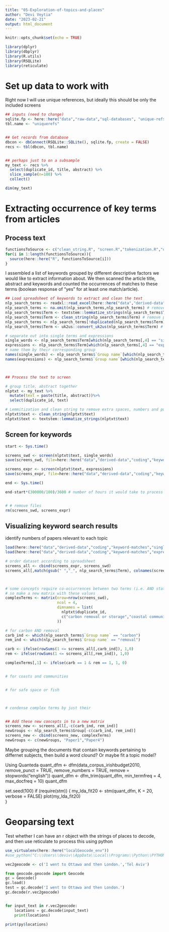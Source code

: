 ```yaml
---
title: "05-Exploration-of-topics-and-places"
author: "Devi Veytia"
date: "2023-02-21"
output: html_document
---
```


```r
knitr::opts_chunk$set(echo = TRUE)
```



```r
library(dplyr)
library(dbplyr)
library(R.utils)
library(RSQLite)
library(reticulate)

```


# Set up data to work with

Right now I will use unique references, but ideally this should be only the included screens
```r
## inputs (need to change)
sqlite.fp <- here::here("data","raw-data","sql-databases", "unique-refs_v2.sqlite")
tbl.name <- "uniquerefs"


## Get records from database
dbcon <- dbConnect(RSQLite::SQLite(), sqlite.fp, create = FALSE)
recs <- tbl(dbcon, tbl.name)


## perhaps just to on a subsample
my_text <- recs %>%
  select(duplicate_id, title, abstract) %>%
  slice_sample(n=100) %>%
  collect()

dim(my_text)
```


# Extracting occurrence of key terms from articles

## Process text

```r
functionsToSource <- c("clean_string.R", "screen.R","tokenization.R","utils.R")
for(i in 1:length(functionsToSource)){
  source(here::here("R", functionsToSource[i]))
}

```

I assembled a list of keywords grouped by different descriptive factors we would like to extract information about. We then scanned the article title, abstract and keywords and counted the occurrences of matches to these terms (boolean response of "yes" for at least one match/article).

```r

## Load spreadsheet of keywords to extract and clean the text
nlp_search_terms <- readxl::read_excel(here::here("data","derived-data","coding","keyword-search-tokens.xlsx"))
nlp_search_terms <- na.omit(nlp_search_terms,nlp_search_terms) # remove empty spaces
nlp_search_terms$Term <- textstem::lemmatize_strings(nlp_search_terms$Term) # lemmitize
nlp_search_terms$Term <- clean_string(nlp_search_terms$Term) # remove punctuation and extra spaces
nlp_search_terms <- nlp_search_terms[!duplicated(nlp_search_terms$Term),] # remove any resulting duplicates
nlp_search_terms$Term <- uk2us::convert_uk2us(nlp_search_terms$Term) # transform everything to American spelling

# separate out into single terms and expressions
single_words <- nlp_search_terms$Term[which(nlp_search_terms[,4] == "single")]
expressions <- nlp_search_terms$Term[which(nlp_search_terms[,4] == "expression")]
# name them by their corresponding group
names(single_words) <- nlp_search_terms$`Group name`[which(nlp_search_terms[,4] == "single")]
names(expressions) <- nlp_search_terms$`Group name`[which(nlp_search_terms[,4] == "expression")]



## Process the text to screen

# group title, abstract together
nlptxt <- my_text %>%
  mutate(text = paste(title, abstract))%>%
  select(duplicate_id, text)

# Lemmitization and clean string to remove extra spaces, numbers and punctuation
nlptxt$text <- clean_string(nlptxt$text)
nlptxt$text <- textstem::lemmatize_strings(nlptxt$text)

```


## Screen for keywords

```r
start <- Sys.time()

screens_swd <- screen(nlptxt$text, single_words)
save(screens_swd, file=here::here("data","derived-data","coding","keyword-matches","single-word-matches.RData"))

screens_expr <- screen(nlptxt$text, expressions)
save(screens_expr, file=here::here("data","derived-data","coding","keyword-matches","expression-matches.RData"))

end <- Sys.time()

end-start*(300000/100)/3600 # number of hours it would take to process all records, about 2.5 hours


# # remove files
rm(screens_swd, screens_expr)

```


## Visualizing keyword search results

identify numbers of papers relevant to each topic

```r

load(here::here("data","derived-data","coding","keyword-matches","single-word-matches.RData"))
load(here::here("data","derived-data","coding","keyword-matches","expression-matches.RData"))

# order dataset according to spreadsheet
screens_all <- cbind(screens_expr, screens_swd)
screens_all[,match(gsub(" ","_", nlp_search_terms$Term), colnames(screens_all))] 



# some concepts require co-occurrences between two terms (i.e. AND statements)
# so make a new matrix with these values
complexTerms <- matrix(nrow=nrow(screens_swd),
                       ncol = 4,
                       dimnames = list(
                         nlptxt$duplicate_id,
                         c("carbon removal or storage","coastal communities and safe space or fish")
                       ))

# for carbon AND removal
carb_ind <- which(nlp_search_terms$`Group name` == "carbon")
rem_ind <- which(nlp_search_terms$`Group name` == "removal")

carb <- ifelse(rowSums(1 <= screens_all[,carb_ind]), 1,0)
rem <- ifelse(rowSums(1 <= screens_all[,rem_ind]), 1,0) 

complexTerms[,1] <- ifelse(carb == 1 & rem == 1, 1, 0)


# for coasts and communities


# for safe space or fish



# condense complex terms by just their 


## Add these new concepts in to a new matrix
screens_new <- screens_all[,-c(carb_ind, rem_ind)]
newGroups <- nlp_search_terms$Group[-c(carb_ind, rem_ind)]
screens_new <- cbind(screens_new, complexTerms)
newGroups <- c(newGroups, "Paper1","Paper4")
```




Maybe grouping the documents that contain keywords pertaining to differnet subjects, then build a word clound? Or maybe fit a topic model?


Using Quanteda
quant_dfm <- dfm(data_corpus_irishbudget2010, 
                remove_punct = TRUE, remove_numbers = TRUE, remove = stopwords("english"))
quant_dfm <- dfm_trim(quant_dfm, min_termfreq = 4, max_docfreq = 10)
quant_dfm

set.seed(100)
if (require(stm)) {
    my_lda_fit20 <- stm(quant_dfm, K = 20, verbose = FALSE)
    plot(my_lda_fit20)    
}

# Geoparsing text

Test whether I can have an r object with the strings of places to decode, and then use reticulate to process this using python

```r
use_virtualenv(here::here("localGeocode_env"))
#use_python("C:\\Users\\deviv\\AppData\\Local\\Programs\\Python\\PYTHON~1\\python.exe")
```

```r
vec2geocode <- c('I went to Ottawa and then London.','Tel Aviv')
```

```python
from geocode.geocode import Geocode
gc = Geocode()
gc.load()
test = gc.decode('I went to Ottawa and then London.')
gc.decode(r.vec2geocode)


for input_text in r.vec2geocode:
    locations = gc.decode(input_text)
    print(locations)


```

```r
print(py$locations)
```

